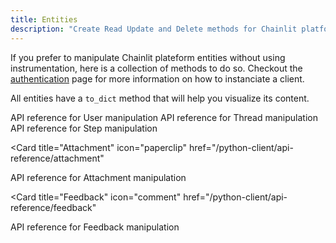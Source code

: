 ```yaml
---
title: Entities
description: "Create Read Update and Delete methods for Chainlit platform entities"
---
```


If you prefer to manipulate Chainlit plateform entities without using instrumentation, here is a collection of methods to do so.
Checkout the [authentication](/python-client/get-started/authentication) page for more information on how to instanciate a client.

All entities have a `to_dict` method that will help you visualize its content.

<Card title="User" icon="user" href="/python-client/api-reference/user">
  API reference for User manipulation
</Card>

<Card title="Thread" icon="file" href="/python-client/api-reference/thread">
  API reference for Thread manipulation
</Card>

<Card title="Step" icon="stairs" href="/python-client/api-reference/step">
  API reference for Step manipulation
</Card>

<Card
  title="Attachment"
  icon="paperclip"
  href="/python-client/api-reference/attachment"
>
  API reference for Attachment manipulation
</Card>

<Card
  title="Feedback"
  icon="comment"
  href="/python-client/api-reference/feedback"
>
  API reference for Feedback manipulation
</Card>
